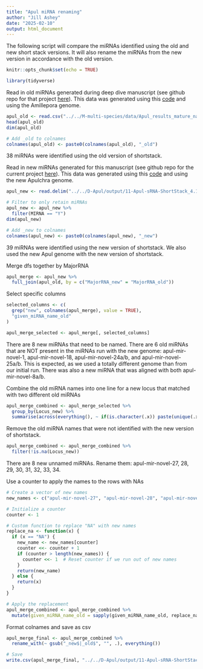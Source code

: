 ```yaml
---
title: "Apul miRNA renaming"
author: "Jill Ashey"
date: "2025-02-10"
output: html_document
---
```


The following script will compare the miRNAs identified using the old and new short stack versions. It will also rename the miRNAs from the new version in accordance with the old version.

```r
knitr::opts_chunk$set(echo = TRUE)

library(tidyverse)
```

Read in old miRNAs generated during deep dive manuscript (see github repo for that project [here](https://github.com/urol-e5/deep-dive)). This data was generated using this [code](https://github.com/urol-e5/deep-dive/blob/main/D-Apul/code/13.2.1-Apul-sRNAseq-ShortStack-31bp-fastp-merged-cnidarian_miRBase.Rmd) and using the 
Amillepora genome. 
```r
apul_old <- read.csv("../../M-multi-species/data/Apul_results_mature_named_old_ShortStack_version.csv")
head(apul_old)
dim(apul_old)

# Add _old to colnames
colnames(apul_old) <- paste0(colnames(apul_old), "_old")
```

38 miRNAs were identified using the old version of shortstack. 

Read in new miRNAs generated for this manuscript (see github repo for the current project [here](https://github.com/urol-e5/deep-dive-expression/tree/main)). This data was generated using this [code](https://github.com/urol-e5/deep-dive-expression/blob/main/D-Apul/code/11-Apul-sRNA-ShortStack_4.1.0-pulchra_genome.Rmd) and using the new Apulchra genome. 
```r
apul_new <- read.delim("../../D-Apul/output/11-Apul-sRNA-ShortStack_4.1.0-pulchra_genome/ShortStack_out/Results.txt")

# Filter to only retain miRNAs
apul_new <- apul_new %>%
  filter(MIRNA == "Y")
dim(apul_new)

# Add _new to colnames
colnames(apul_new) <- paste0(colnames(apul_new), "_new")
```

39 miRNAs were identified using the new version of shortstack. We also used the new Apul genome with the new version of shortstack. 

Merge dfs together by MajorRNA
```r
apul_merge <- apul_new %>%
  full_join(apul_old, by = c("MajorRNA_new" = "MajorRNA_old"))
```

Select specific columns 
```r
selected_columns <- c(
  grep("new", colnames(apul_merge), value = TRUE),
  "given_miRNA_name_old"
)

apul_merge_selected <- apul_merge[, selected_columns]
```

There are 8 new miRNAs that need to be named. There are 6 old miRNAs that are NOT present in the miRNAs run with the new genome: apul-mir-novel-1, apul-mir-novel-18, apul-mir-novel-24a/b, and apul-mir-novel-25a/b. This is expected, as we used a totally different genome than from our initial run. There was also a new miRNA that was aligned with both apul-mir-novel-8a/b.

Combine the old miRNA names into one line for a new locus that matched with two different old miRNAs
```r
apul_merge_combined <- apul_merge_selected %>%
  group_by(Locus_new) %>%
  summarise(across(everything(), ~ if(is.character(.x)) paste(unique(.x), collapse = "; ") else first(.x)))
```

Remove the old miRNA names that were not identified with the new version of shortstack. 
```r
apul_merge_combined <- apul_merge_combined %>%
  filter(!is.na(Locus_new))
```

There are 8 new unnamed miRNAs. Rename them: apul-mir-novel-27, 28, 29, 30, 31, 32, 33, 34.

Use a counter to apply the names to the rows with NAs
```r
# Create a vector of new names
new_names <- c("apul-mir-novel-27", "apul-mir-novel-28", "apul-mir-novel-29", "apul-mir-novel-30", "apul-mir-novel-31", "apul-mir-novel-32", "apul-mir-novel-33", "apul-mir-novel-34")

# Initialize a counter
counter <- 1

# Custom function to replace "NA" with new names
replace_na <- function(x) {
  if (x == "NA") {
    new_name <- new_names[counter]
    counter <<- counter + 1
    if (counter > length(new_names)) {
      counter <<- 1  # Reset counter if we run out of new names
    }
    return(new_name)
  } else {
    return(x)
  }
}

# Apply the replacement
apul_merge_combined <- apul_merge_combined %>%
  mutate(given_miRNA_name_old = sapply(given_miRNA_name_old, replace_na))
```

Format colnames and save as csv 
```r
apul_merge_final <- apul_merge_combined %>%
  rename_with(~ gsub("_new$|_old$", "", .), everything())

# Save 
write.csv(apul_merge_final, "../../D-Apul/output/11-Apul-sRNA-ShortStack_4.1.0-pulchra_genome/ShortStack_out/Apul_Results_mature_named_miRNAs.csv")
```


